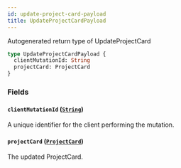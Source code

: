 ```yaml
---
id: update-project-card-payload
title: UpdateProjectCardPayload
---
```


Autogenerated return type of UpdateProjectCard

```graphql
type UpdateProjectCardPayload {
  clientMutationId: String
  projectCard: ProjectCard
}
```

### Fields

#### `clientMutationId` ([`String`](/docs/api/scalars/string))

A unique identifier for the client performing the mutation.

#### `projectCard` ([`ProjectCard`](/docs/api/objects/project-card))

The updated ProjectCard.
